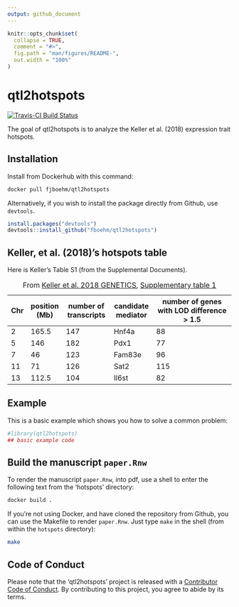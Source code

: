 ```yaml
---
output: github_document
---
```


<!-- README.md is generated from README.Rmd. Please edit that file -->

```r
knitr::opts_chunk$set(
  collapse = TRUE,
  comment = "#>",
  fig.path = "man/figures/README-",
  out.width = "100%"
)
```
# qtl2hotspots





<!-- badges: start -->
[![Travis-CI Build Status](https://travis-ci.org/fboehm/qtl2hotspots.svg?branch=master)](https://travis-ci.org/fboehm/qtl2hotspots)

<!-- badges: end -->

The goal of qtl2hotspots is to analyze the Keller et al. (2018) expression trait hotspots.

## Installation

Install from Dockerhub with this command:

```bash
docker pull fjboehm/qtl2hotspots
```

Alternatively, if you wish to install the package directly from Github, use `devtools`.

```r
install.packages("devtools")
devtools::install_github("fboehm/qtl2hotspots")
```

## Keller, et al. (2018)'s hotspots table

Here is Keller's Table S1 (from the Supplemental Documents).

| Chr | position (Mb) |  number of transcripts  | candidate mediator  | number of genes with LOD difference > 1.5  |     
| --- | -----------   |  ---------------------  |  ------------------ |  ----------------------------------------- |   
| 2    | 165.5        |   147                   |  Hnf4a              |  88                                        | 
| 5    | 146          |   182                   |  Pdx1               |  77                                        |
| 7    | 46           |   123                   |  Fam83e             |  96                                        |
| 11   | 71           |   126                   |  Sat2               |  115                                       |
| 13   | 112.5        |   104                   |  Il6st              |  82                                        |

Table: From [Keller et al. 2018 GENETICS](https://www.genetics.org/content/209/1/335), [Supplementary table 1](https://figshare.com/articles/Supplemental_Material_for_Attie_et_al_2018_in_review_/5977459)




## Example

This is a basic example which shows you how to solve a common problem:

```r
#library(qtl2hotspots)
## basic example code
```

## Build the manuscript `paper.Rnw`

To render the manuscript `paper.Rnw`, into pdf, use a shell to enter the following text from the 'hotspots' directory:

```bash
docker build .
```

If you're not using Docker, and have cloned the repository from Github, you can use the Makefile to render `paper.Rnw`. Just type `make` in the shell (from within the `hotspots` directory):

```bash
make
```




## Code of Conduct

Please note that the 'qtl2hotspots' project is released with a
[Contributor Code of Conduct](.github/CODE_OF_CONDUCT.md).
By contributing to this project, you agree to abide by its terms.

